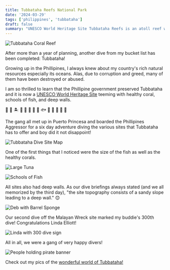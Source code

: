 ```yaml
---
title: Tubbataha Reefs National Park
date: '2024-03-29'
tags: ['philippines', 'tubbataha']
draft: false
summary: "UNESCO World Heritage Site Tubbataha Reefs is an atoll reef with a very high density of marine species and healthy coral.  Let's keep it this way!"
---
```


<Image
  src="/static/images/tubbataha/healthycorals.jpg"
  width={800}
  height={600}
  alt="Tubbataha Coral Reef"
/>

After more than a year of planning, another dive from my bucket list has been completed: Tubbataha!

Growing up in the Phillipines, I always knew about my country's rich natural resources especially its oceans. Alas, due to corruption and greed, many of them have been destroyed or abused.

I am so thrilled to learn that the Phillipine government preserved Tubbataha and it is now a [UNESCO World Heritage Site](https://tubbatahareefs.org/) teeming with healthy coral, schools of fish, and deep walls.

🐡 🐠 🏝️ 🐙 🐬 🌴 🐚 🦪 🐟 🦞 🦀 🦑 🦈 🐳

The gang all met up in Puerto Princesa and boarded the Phillipines Aggressor for a six day adventure diving the various sites that Tubbataha has to offer and boy did it not disappoint!

<Image
  src="/static/images/tubbataha/tubbataha_dive_site_map.webp"
  width={800}
  height={600}
  alt="Tubbataha Dive Site Map"
/>

One of the first things that I noticed were the size of the fish as well as the healthy corals.

<Image src="/static/images/tubbataha/tuna.jpg" width={800} height={600} alt="Large Tuna" />

<Image
  src="/static/images/tubbataha/tubbatahah_schools.jpg"
  width={800}
  height={600}
  alt="Schools of Fish"
/>

All sites also had deep walls. As our dive briefings always stated (and we all memorized by the third day), "the site topography consists of a sandy slope leading to a deep wall." 😊

<Image
  src="/static/images/tubbataha/deb_wall_barrelsponge.jpg"
  width={800}
  height={600}
  alt="Deb with Barrel Sponge"
/>

Our second dive off the Malayan Wreck site marked my buddie's 300th dive! Congratulations Linda Elliott!

<Image
  src="/static/images/tubbataha/linda_300.jpg"
  width={800}
  height={600}
  alt="Linda with 300 dive sign"
/>

All in all, we were a gang of very happy divers!

<Image
  src="/static/images/tubbataha/tubbataha_gang.jpeg"
  width={800}
  height={600}
  alt="People holding pirate banner"
/>

Check out my pics of the [wonderful world of Tubbataha!](https://generosalitton.smugmug.com/Tubbataha-March2024/n-BbvjPf)
